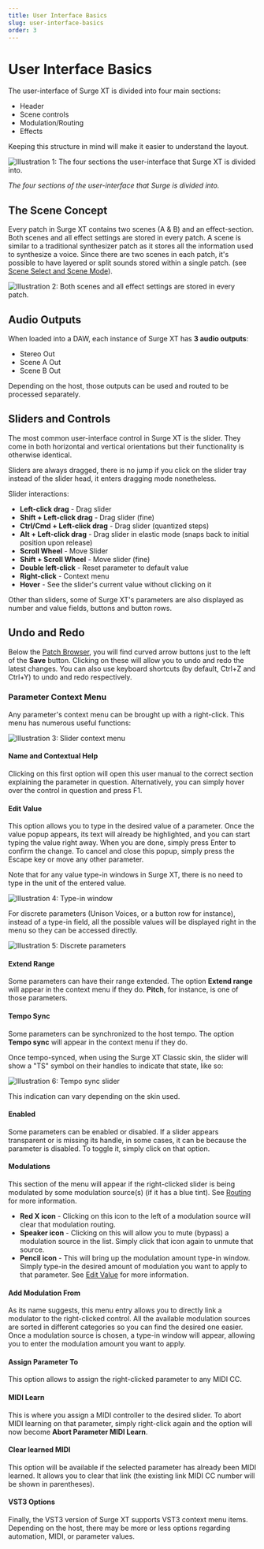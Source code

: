 ```yaml
---
title: User Interface Basics
slug: user-interface-basics
order: 3
---
```


# User Interface Basics

The user-interface of Surge XT is divided into four main sections:

-   Header
-   Scene controls
-   Modulation/Routing
-   Effects

Keeping this structure in mind will make it easier to understand the layout.

![Illustration 1: The four sections the user-interface that Surge XT is divided into.](./images/manual-xt/Pictures/sections.png)

_The four sections of the user-interface that Surge is divided into._

## The Scene Concept

Every patch in Surge XT contains two scenes (A & B) and an effect-section.
Both scenes and all effect settings are stored in every patch. A scene is similar to a
traditional synthesizer patch as it stores all the information used to synthesize a voice.
Since there are two scenes in each patch, it's possible to have layered or split sounds stored within a single patch.
(see [Scene Select and Scene Mode](#scene-select-and-scene-mode)).

![Illustration 2: Both scenes and all effect settings are stored in every patch.](./images/manual-xt/Pictures/illu2.png)

## Audio Outputs

When loaded into a DAW, each instance of Surge XT has **3 audio outputs**:

-   Stereo Out
-   Scene A Out
-   Scene B Out

Depending on the host, those outputs can be used and routed to be processed separately.

## Sliders and Controls

The most common user-interface control in Surge XT is the slider. They come
in both horizontal and vertical orientations but their functionality is
otherwise identical.

Sliders are always dragged, there is no jump if you click on the slider
tray instead of the slider head, it enters dragging mode nonetheless.

Slider interactions:

-   **Left-click drag** - Drag slider
-   **Shift + Left-click drag** - Drag slider (fine)
-   **Ctrl/Cmd + Left-click drag** - Drag slider (quantized steps)
-   **Alt + Left-click drag** - Drag slider in elastic mode (snaps back to initial position upon release)
-   **Scroll Wheel** - Move Slider
-   **Shift + Scroll Wheel** - Move slider (fine)
-   **Double left-click** - Reset parameter to default value
-   **Right-click** - Context menu
-   **Hover** - See the slider's current value without clicking on it

Other than sliders, some of Surge XT's parameters are also displayed as number and value fields, buttons and button rows.

## Undo and Redo

Below the [Patch Browser](#patch-browser), you will find curved arrow buttons just to the left of the **Save** button.
Clicking on these will allow you to undo and redo the latest changes. You can also use keyboard shortcuts (by default,
Ctrl+Z and Ctrl+Y) to undo and redo respectively.

### Parameter Context Menu

Any parameter's context menu can be brought up with a right-click. This menu has numerous useful functions:

![Illustration 3: Slider context menu](./images/manual-xt/Pictures/slider_context_menu.png)

#### Name and Contextual Help

Clicking on this first option will open this user manual to the correct section explaining the parameter in question.
Alternatively, you can simply hover over the control in question and press F1.

#### Edit Value

This option allows you to type in the desired value of a parameter. Once the value popup appears, its text will
already be highlighted, and you can start typing the value right away. When you are done, simply press Enter to
confirm the change. To cancel and close this popup, simply press the Escape key or move any other parameter.

Note that for any value type-in windows in Surge XT, there is no need to type in the unit of the entered value.

![Illustration 4: Type-in window](./images/manual-xt/Pictures/typein_window.png)

For discrete parameters (Unison Voices, or a button row for instance), instead of a type-in field, all the possible
values will be displayed right in the menu so they can be accessed directly.

![Illustration 5: Discrete parameters](./images/manual-xt/Pictures/discrete_values.png)

#### Extend Range

Some parameters can have their range extended. The option **Extend range** will appear in the context menu
if they do. **Pitch**, for instance, is one of those parameters.

#### Tempo Sync

Some parameters can be synchronized to the host tempo. The option **Tempo sync** will appear in the
context menu if they do.

Once tempo-synced, when using the Surge XT Classic skin, the slider will show a "TS" symbol on their handles to indicate that state, like so:

![Illustration 6: Tempo sync slider](./images/manual-xt/Pictures/ts_slider.png)

This indication can vary depending on the skin used.

#### Enabled

Some parameters can be enabled or disabled. If a slider appears transparent or is missing its handle,
in some cases, it can be because the parameter is disabled. To toggle it, simply click on that option.

#### Modulations

This section of the menu will appear if the right-clicked slider is being modulated by some modulation source(s) (if it has a blue tint).
See [Routing](#routing) for more information.

-   **Red X icon** - Clicking on this icon to the left of a modulation source will clear that modulation routing.
-   **Speaker icon** - Clicking on this will allow you to mute (bypass) a modulation source in the list. Simply click
    that icon again to unmute that source.
-   **Pencil icon** - This will bring up the modulation amount type-in window.
    Simply type-in the desired amount of modulation you want to apply to that parameter. See
    [Edit Value](#edit-value) for more information.

#### Add Modulation From

As its name suggests, this menu entry allows you to directly link a modulator to the right-clicked control.
All the available modulation sources are sorted in different categories so you can find the desired one easier.
Once a modulation source is chosen, a type-in window will appear, allowing you to enter the modulation amount you
want to apply.

#### Assign Parameter To

This option allows to assign the right-clicked parameter to any MIDI CC.

#### MIDI Learn

This is where you assign a MIDI controller to the desired slider. To abort MIDI learning on that parameter,
simply right-click again and the option will now become **Abort Parameter MIDI Learn**.

#### Clear learned MIDI

This option will be available if the selected parameter has already been MIDI learned. It allows you to clear that link (the
existing link MIDI CC number will be shown in parentheses).

#### VST3 Options

Finally, the VST3 version of Surge XT supports VST3 context menu items. Depending on the host,
there may be more or less options regarding automation, MIDI, or parameter values.
